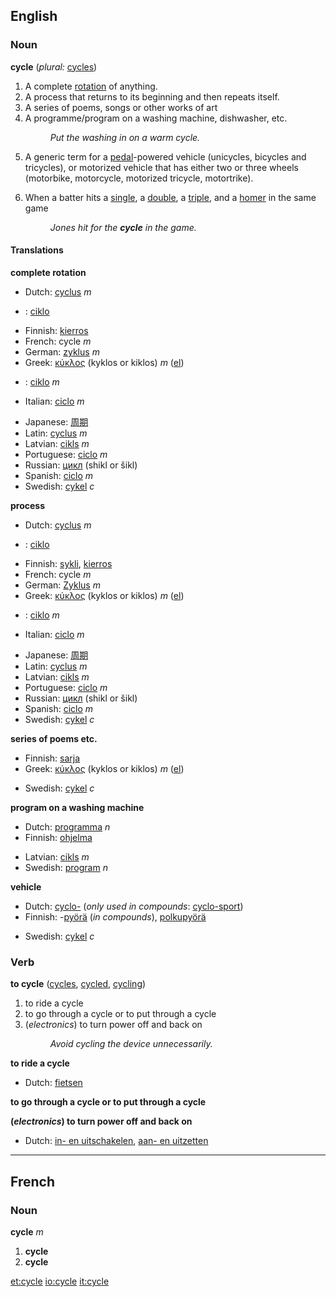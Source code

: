 ==English==
===Noun===
'''cycle'''  (''plural:'' [[cycles]])

#<!--NCompleteRotation-->A complete [[rotation]] of anything.
#<!--NRepeatingProcess-->A process that returns to its beginning and then repeats itself.
#<!--NSeriesOfWorkOfArt-->A series of poems, songs or other works of art
#<!--NProgram-->A programme/program on a washing machine, dishwasher, etc.
#:''Put the washing in on a warm cycle.''
#<!--NVehicle-->A generic term for a [[pedal]]-powered vehicle (unicycles, bicycles and tricycles), or motorized vehicle that has either two or three wheels (motorbike, motorcycle, motorized tricycle, motortrike).
#{{baseball}} When a batter hits a [[single]], a [[double]], a [[triple]], and a [[homer]] in the same game
#: ''Jones hit for the '''cycle''' in the game.''

====Translations====
<!--NCompleteRotation-->'''complete rotation'''
{{top}}
<!--languages from A to I go here-->
*Dutch: [[cyclus]] ''m''
* {{eo}} : [[ciklo]]
*Finnish: [[kierros]]
*French: cycle ''m''
*German: [[zyklus]] ''m''
*Greek: [[κύκλος]] (kyklos or kiklos) ''m'' ([[:el:Κύκλος|el]])
*{{io}} : [[ciklo]] ''m''
*Italian: [[ciclo]] ''m''
{{mid}}
<!--languages from J to Z go here-->
*Japanese: [[周期]] <!--()--> 
*Latin: [[cyclus]] ''m''
*Latvian: [[cikls]] ''m''
*Portuguese: [[ciclo]] ''m''
*Russian: [[цикл]] (shikl or šikl)
*Spanish: [[ciclo]] ''m''
*Swedish: [[cykel]] ''c''
{{bottom}}

<!--NRepeatingProcess-->'''process'''
{{top}}
<!--languages from A to I go here-->
*Dutch: [[cyclus]] ''m''
*{{eo}} : [[ciklo]]
*Finnish: [[sykli]], [[kierros]]
*French: cycle ''m''
*German: [[Zyklus]] ''m''
*Greek: [[κύκλος]] (kyklos or kiklos) ''m'' ([[:el:Κύκλος|el]])
*{{io}}: [[ciklo]] ''m''
*Italian: [[ciclo]] ''m''
{{mid}}
<!--languages from J to Z go here-->
*Japanese: [[周期]]<!-- ()-->
*Latin: [[cyclus]] ''m''
*Latvian: [[cikls]] ''m''
*Portuguese: [[ciclo]] ''m''
*Russian: [[цикл]] (shikl or šikl)
*Spanish: [[ciclo]] ''m''
*Swedish: [[cykel]] ''c''
{{bottom}}

<!--NSeriesOfWorkOfArt-->'''series of poems etc.'''
{{top}}
<!--languages from A to I go here-->
*Finnish: [[sarja]]
*Greek: [[κύκλος]] (kyklos or kiklos) ''m'' ([[:el:Κύκλος|el]])
{{mid}}
<!--languages from J to Z go here-->
*Swedish: [[cykel]] ''c''
{{bottom}}

<!--NProgram-->'''program on a washing machine'''
{{top}}
<!--languages from A to I go here-->
*Dutch: [[programma]] ''n''
*Finnish: [[ohjelma]]
{{mid}}
<!--languages from J to Z go here-->
*Latvian: [[cikls]] ''m''
*Swedish: [[program]] ''n''
{{bottom}}

<!--NVehicle-->'''vehicle'''
{{top}}
<!--languages from A to I go here-->
*Dutch: [[cyclo-]] (''only used in compounds'': [[cyclo-sport]])
*Finnish: -[[pyörä]] (''in compounds''), [[polkupyörä]]
{{mid}}
<!--languages from J to Z go here-->
*Swedish: [[cykel]] ''c''
{{bottom}}

===Verb===
'''to cycle''' ([[cycles]], [[cycled]], [[cycling]])

#<!--VInRideWithVehicle-->to ride a cycle <!--NVehicle-->
#<!--VInGoThroughCycle-->to go through a cycle or to put through a cycle
#<!--VTrSwitchOffAndON-->(''electronics'') to turn power off and back on
#:''Avoid cycling the device unnecessarily.''

<!--VInRideWithVehicle-->'''to ride a cycle'''
{{top}}
<!--languages from A to I go here-->
*Dutch: [[fietsen]]
{{mid}}
<!--languages from J to Z go here-->
{{bottom}}

<!--VInGoThroughCycle-->'''to go through a cycle or to put through a cycle'''
{{top}}
<!--languages from A to I go here-->
{{mid}}
<!--languages from J to Z go here-->
{{bottom}}

<!--VTrSwitchOffAndON-->'''(''electronics'') to turn power off and back on'''
{{top}}
<!--languages from A to I go here-->
*Dutch: [[in- en uitschakelen]], [[aan- en uitzetten]]
{{mid}}
<!--languages from J to Z go here-->
{{bottom}}


----
==French==
===Noun===
'''cycle''' ''m''

#<!--NCompleteRotation--> '''cycle'''
#<!--NRepeatingProcess--> '''cycle'''

[[et:cycle]]
[[io:cycle]]
[[it:cycle]]